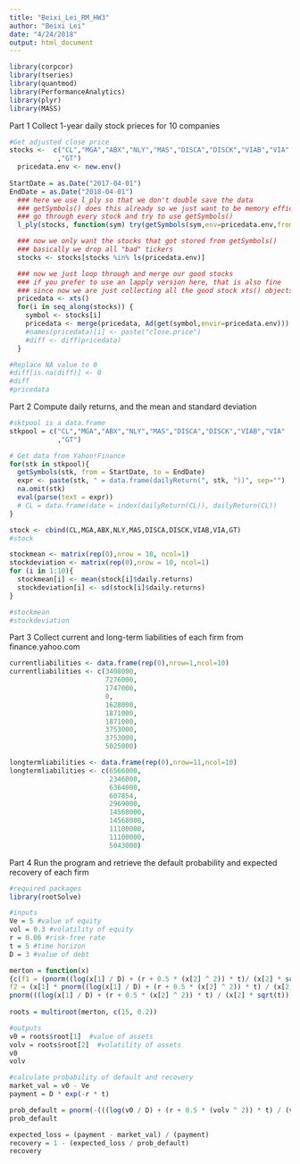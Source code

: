 ```yaml
---
title: "Beixi_Lei_RM_HW3"
author: "Beixi Lei"
date: "4/24/2018"
output: html_document
---
```


```r
library(corpcor)
library(tseries)
library(quantmod)
library(PerformanceAnalytics)
library(plyr)
library(MASS)
```

Part 1
Collect 1-year daily stock prieces for 10 companies
```r
#Get adjusted close price 
stocks <-  c("CL","MGA","ABX","NLY","MAS","DISCA","DISCK","VIAB","VIA"
            ,"GT")
  pricedata.env <- new.env()
  
StartDate = as.Date("2017-04-01")
EndDate = as.Date("2018-04-01")
  ### here we use l_ply so that we don't double save the data
  ### getSymbols() does this already so we just want to be memory efficient
  ### go through every stock and try to use getSymbols()
  l_ply(stocks, function(sym) try(getSymbols(sym,env=pricedata.env,from = StartDate, to = EndDate),silent=T))

  ### now we only want the stocks that got stored from getSymbols()
  ### basically we drop all "bad" tickers
  stocks <- stocks[stocks %in% ls(pricedata.env)]

  ### now we just loop through and merge our good stocks
  ### if you prefer to use an lapply version here, that is also fine
  ### since now we are just collecting all the good stock xts() objects
  pricedata <- xts()
  for(i in seq_along(stocks)) {
    symbol <- stocks[i]
    pricedata <- merge(pricedata, Ad(get(symbol,envir=pricedata.env)))
    #names(pricedata)[i] <- paste("close.price")
    #diff <- diff(pricedata)
  }

#Replace NA value to 0
#diff[is.na(diff)] <- 0
#diff
#pricedata
```

Part 2
Compute daily returns, and the mean and standard deviation 
```r
#sktpool is a data.frame
stkpool = c("CL","MGA","ABX","NLY","MAS","DISCA","DISCK","VIAB","VIA"
            ,"GT")

# Get data from Yahoo!Finance
for(stk in stkpool){
  getSymbols(stk, from = StartDate, to = EndDate)
  expr <- paste(stk, " = data.frame(dailyReturn(", stk, "))", sep="")
  na.omit(stk)
  eval(parse(text = expr))
  # CL = data.frame(date = index(dailyReturn(CL)), dailyReturn(CL))
}

stock <- cbind(CL,MGA,ABX,NLY,MAS,DISCA,DISCK,VIAB,VIA,GT)
#stock

stockmean <- matrix(rep(0),nrow = 10, ncol=1)
stockdeviation <- matrix(rep(0),nrow = 10, ncol=1)
for (i in 1:10){
  stockmean[i] <- mean(stock[i]$daily.returns)
  stockdeviation[i] <- sd(stock[i]$daily.returns)
}

#stockmean
#stockdeviation
```

Part 3
Collect current and long-term liabilities of each firm from finance.yahoo.com
```r
currentliabilities <- data.frame(rep(0),nrow=1,ncol=10)
currentliabilities <- c(3408000,
                        7276000,
                        1747000,
                        0,
                        1628000,
                        1871000,
                        1871000,
                        3753000,
                        3753000,
                        5025000)

longtermliabilities <- data.frame(rep(0),nrow=11,ncol=10)
longtermliabilities <- c(6566000,
                         2346000,
                         6364000,
                         607854,
                         2969000,
                         14568000,
                         14568000,
                         11100000,
                         11100000,
                         5043000)
```

Part 4
Run the program and retrieve the default probability and expected recovery of each firm
```r
#required packages
library(rootSolve)

#inputs
Ve = 5 #value of equity
vol = 0.3 #volatility of equity 
r = 0.06 #risk-free rate
t = 5 #time horizon 
D = 3 #value of debt 

merton = function(x)
{c(f1 = (pnorm((log(x[1] / D) + (r + 0.5 * (x[2] ^ 2)) * t)/ (x[2] * sqrt(t))) * x[2] * x[1]) - (Ve * vol),
f2 = (x[1] * pnorm((log(x[1] / D) + (r + 0.5 * (x[2] ^ 2)) * t) / (x[2] * sqrt(t))) - D * exp(-r * t) *
pnorm(((log(x[1] / D) + (r + 0.5 * (x[2] ^ 2)) * t) / (x[2] * sqrt(t))) - x[2] * sqrt(t))) - Ve)}
 
roots = multiroot(merton, c(15, 0.2))

#outputs
v0 = roots$root[1]  #value of assets
volv = roots$root[2]  #volatility of assets
v0
volv

#calculate probability of default and recovery
market_val = v0 - Ve
payment = D * exp(-r * t)

prob_default = pnorm(-(((log(v0 / D) + (r + 0.5 * (volv ^ 2)) * t) / (volv * sqrt(t))) - volv * sqrt(t)))
prob_default

expected_loss = (payment - market_val) / (payment)
recovery = 1 - (expected_loss / prob_default)
recovery

```

